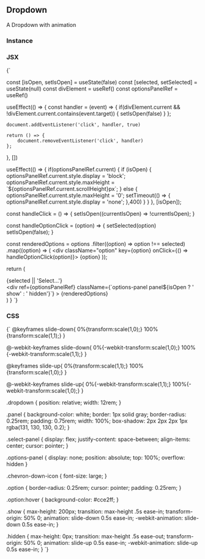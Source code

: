 <!-- Dropdown-MDX-Documentation.mdx -->


## Dropdown

A Dropdown with animation

### Instance
<Calculator />

### JSX
<SyntaxHighlighter language="jsx" style={okaidia}>
  {`
 
  const [isOpen, setIsOpen] = useState(false)
  const [selected, setSelected] = useState(null)
  const divElement = useRef()
  const optionsPanelRef = useRef()
 
  useEffect(() => {
    const handler = (event) => {
      if(divElement.current && !divElement.current.contains(event.target)) {
        setIsOpen(false)
      }
    };
     
    document.addEventListener('click', handler, true)
 
    return () => {
        document.removeEventListener('click', handler)
    };
  }, [])
 
  useEffect(() => {
    if(optionsPanelRef.current) {
      if (isOpen) {
        optionsPanelRef.current.style.display = 'block';
        optionsPanelRef.current.style.maxHeight = \`$\{optionsPanelRef.current.scrollHeight}px\`;
      } else {
        optionsPanelRef.current.style.maxHeight = '0';
        setTimeout(() => {
          optionsPanelRef.current.style.display = 'none';
        },400)
      }
    }
  }, [isOpen]);
 
  const handleClick = () => {
    setIsOpen((currentIsOpen) => !currentIsOpen);
  }
 
  const handleOptionClick = (option) => {
    setSelected(option)
    setIsOpen(false);
  }
 
  const renderedOptions = options
    .filter((option) => option !== selected)
    .map((option) => (
      <div className="option" key={option} onClick={() => handleOptionClick(option)}>
        {option}
      </div>
    ));
 
  return (
    <div ref={divElement} className="dropdown">
        <div
            className="select-panel panel" 
            onClick={handleClick}
        >
            {selected || 'Select...'}
            <GoChevronDown className="chevron-down-icon"/>
        </div>
        <div ref={optionsPanelRef} className={\`options-panel panel$\{isOpen ? ' show' : ' hidden'}\`} >
          {renderedOptions}
        </div>
    </div>
  )
}
  `}
</SyntaxHighlighter>

### CSS
<SyntaxHighlighter language="css" style={okaidia}>
  {`
@keyframes slide-down{
  0%{transform:scale(1,0);}
  100%{transform:scale(1,1);}
}
 
@-webkit-keyframes slide-down{
  0%{-webkit-transform:scale(1,0);}
  100%{-webkit-transform:scale(1,1);}
}
 
@keyframes slide-up{
  0%{transform:scale(1,1);}
  100%{transform:scale(1,0);}
}
 
@-webkit-keyframes slide-up{
  0%{-webkit-transform:scale(1,1);}
  100%{-webkit-transform:scale(1,0);}
}
 
.dropdown {
  position: relative;
  width: 12rem;
}
 
.panel {
  background-color: white;
  border: 1px solid gray;
  border-radius: 0.25rem;
  padding: 0.75rem;
  width: 100%;
  box-shadow: 2px 2px 2px 1px rgba(131, 130, 130, 0.2);
}
 
.select-panel {
  display: flex;
  justify-content: space-between;
  align-items: center;
  cursor: pointer;
}
 
.options-panel {
  display: none;
  position: absolute;
  top: 100%;
  overflow: hidden
}
 
.chevron-down-icon {
  font-size: large;
}
 
.option {
  border-radius: 0.25rem;
  cursor: pointer;
  padding: 0.25rem;
}
 
.option:hover {
  background-color: #cce2ff;
}
 
.show {
  max-height: 200px;
  transition: max-height .5s ease-in;
  transform-origin: 50% 0;
  animation: slide-down 0.5s ease-in;
  -webkit-animation: slide-down 0.5s ease-in;
}
 
.hidden {
  max-height: 0px;
  transition: max-height .5s ease-out;
  transform-origin: 50% 0;
  animation: slide-up 0.5s ease-in;
  -webkit-animation: slide-up 0.5s ease-in;
}
  `}
</SyntaxHighlighter>